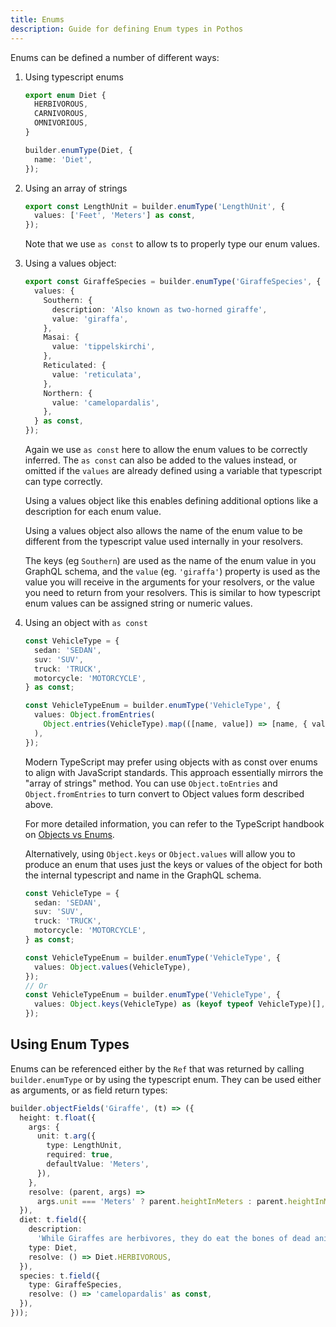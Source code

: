 ```yaml
---
title: Enums
description: Guide for defining Enum types in Pothos
---
```


Enums can be defined a number of different ways:

1. Using typescript enums

   ```typescript
   export enum Diet {
     HERBIVOROUS,
     CARNIVOROUS,
     OMNIVORIOUS,
   }

   builder.enumType(Diet, {
     name: 'Diet',
   });
   ```

1. Using an array of strings

   ```typescript
   export const LengthUnit = builder.enumType('LengthUnit', {
     values: ['Feet', 'Meters'] as const,
   });
   ```

   Note that we use `as const` to allow ts to properly type our enum values.

1. Using a values object:

   ```typescript
   export const GiraffeSpecies = builder.enumType('GiraffeSpecies', {
     values: {
       Southern: {
         description: 'Also known as two-horned giraffe',
         value: 'giraffa',
       },
       Masai: {
         value: 'tippelskirchi',
       },
       Reticulated: {
         value: 'reticulata',
       },
       Northern: {
         value: 'camelopardalis',
       },
     } as const,
   });
   ```

   Again we use `as const` here to allow the enum values to be correctly inferred. The `as const`
   can also be added to the values instead, or omitted if the `values` are already defined using a
   variable that typescript can type correctly.

   Using a values object like this enables defining additional options like a description for each
   enum value.

   Using a values object also allows the name of the enum value to be different from the typescript
   value used internally in your resolvers.

   The keys (eg `Southern`) are used as the name of the enum value in you GraphQL schema, and the
   `value` (eg. `'giraffa'`) property is used as the value you will receive in the arguments for
   your resolvers, or the value you need to return from your resolvers. This is similar to how
   typescript enum values can be assigned string or numeric values.

1. Using an object with `as const`

   ```ts
   const VehicleType = {
     sedan: 'SEDAN',
     suv: 'SUV',
     truck: 'TRUCK',
     motorcycle: 'MOTORCYCLE',
   } as const;

   const VehicleTypeEnum = builder.enumType('VehicleType', {
     values: Object.fromEntries(
       Object.entries(VehicleType).map(([name, value]) => [name, { value }]),
     ),
   });
   ```

   Modern TypeScript may prefer using objects with as const over enums to align with JavaScript
   standards. This approach essentially mirrors the "array of strings" method. You can use
   `Object.toEntries` and `Object.fromEntries` to turn convert to Object values form described
   above.

   For more detailed information, you can refer to the TypeScript handbook on
   [Objects vs Enums](https://www.typescriptlang.org/docs/handbook/enums.html#objects-vs-enums).

   Alternatively, using `Object.keys` or `Object.values` will allow you to produce an enum that uses
   just the keys or values of the object for both the internal typescript and name in the GraphQL
   schema.

   ```ts
   const VehicleType = {
     sedan: 'SEDAN',
     suv: 'SUV',
     truck: 'TRUCK',
     motorcycle: 'MOTORCYCLE',
   } as const;

   const VehicleTypeEnum = builder.enumType('VehicleType', {
     values: Object.values(VehicleType),
   });
   // Or
   const VehicleTypeEnum = builder.enumType('VehicleType', {
     values: Object.keys(VehicleType) as (keyof typeof VehicleType)[],
   });
   ```

## Using Enum Types

Enums can be referenced either by the `Ref` that was returned by calling `builder.enumType` or by
using the typescript enum. They can be used either as arguments, or as field return types:

```typescript
builder.objectFields('Giraffe', (t) => ({
  height: t.float({
    args: {
      unit: t.arg({
        type: LengthUnit,
        required: true,
        defaultValue: 'Meters',
      }),
    },
    resolve: (parent, args) =>
      args.unit === 'Meters' ? parent.heightInMeters : parent.heightInMeters * 3.281,
  }),
  diet: t.field({
    description:
      'While Giraffes are herbivores, they do eat the bones of dead animals to get extra calcium',
    type: Diet,
    resolve: () => Diet.HERBIVOROUS,
  }),
  species: t.field({
    type: GiraffeSpecies,
    resolve: () => 'camelopardalis' as const,
  }),
}));
```
